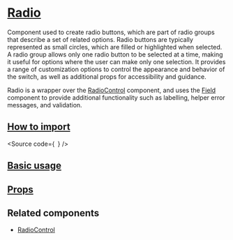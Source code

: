 

<Meta of={Stories} />

# [Radio](#radio)

Component used to create radio buttons, which are part of radio groups that describe a set of related options.
Radio buttons are typically represented as small circles, which are filled or highlighted when selected.
A radio group allows only one radio button to be selected at a time, making it useful for options where the user can make only one selection.
It provides a range of customization options to control the appearance and behavior of the switch,
as well as additional props for accessibility and guidance.

Radio is a wrapper over the [RadioControl](?path=/docs/components-core-form-radiocontrol--docs)
component, and uses the [Field](?path=/docs/components-core-form-field--docs)
component to provide additional functionality such as labelling, helper error messages, and validation.

## [How to import](#how-to-import)

<Source
  code={`
`}
/>

## [Basic usage](#basic-usage)

<Canvas of={Stories.Base} />

## [Props](#props)

<ArgTypes of={Stories} />

## Related components

- [RadioControl](?path=/docs/components-core-form-radiocontrol--docs)

